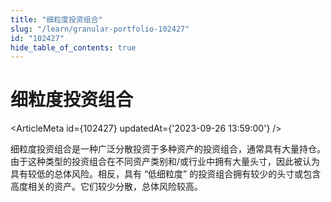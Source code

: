 ```yaml
---
title: "细粒度投资组合"
slug: "/learn/granular-portfolio-102427"
id: "102427"
hide_table_of_contents: true
---
```



# 细粒度投资组合

<ArticleMeta id={102427} updatedAt={'2023-09-26 13:59:00'} />
<div className='border-solid border-b border-t-0 my-4 border-[var(--ifm-color-gray-300)]' />

细粒度投资组合是一种广泛分散投资于多种资产的投资组合，通常具有大量持仓。由于这种类型的投资组合在不同资产类别和/或行业中拥有大量头寸，因此被认为具有较低的总体风险。相反，具有 “低细粒度” 的投资组合拥有较少的头寸或包含高度相关的资产。它们较少分散，总体风险较高。
